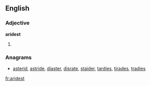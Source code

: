 ==English==

===Adjective===
'''aridest'''

# {{superlative of|arid}}

===Anagrams===
* [[asterid#English|asterid]], [[astride#English|astride]], [[diaster#English|diaster]], [[disrate#English|disrate]], [[staider#English|staider]], [[tardies#English|tardies]], [[tirades#English|tirades]], [[tradies#English|tradies]]

[[fr:aridest]]